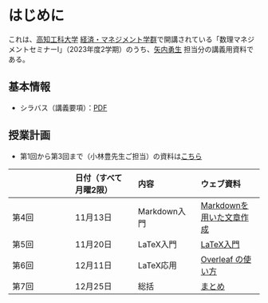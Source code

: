 # はじめに

これは、[高知工科大学](https://www.kochi-tech.ac.jp/) [経済・マネジメント学群](https://www.kochi-tech.ac.jp/academics/mng/)で開講されている「数理マネジメントセミナーI」（2023年度2学期）のうち、[矢内勇生](https://yukiyanai.github.io/jp/) 担当分の講義用資料である。

## 基本情報 {#sec-basicinfo}

- シラバス（講義要項）：[PDF](https://yukiyanai.github.io/jp/classes/seminar1/seminar1_syllabus_kobayashi_yanai.pdf)


## 授業計画

- 第1回から第3回まで（小林豊先生ご担当）の資料は[こちら](https://kut-econ.github.io/math_seminar1/)

|      | 日付（すべて月曜2限） | 内容 | ウェブ資料 |
| :--- | :--- |  :--- |  :--- |
| 第4回 | 11月13日 | Markdown入門 | [Markdownを用いた文章作成](markdown.html) |
| 第5回 | 11月20日 | LaTeX入門 | [LaTeX入門](latex.html) |
| 第6回 | 12月11日 | LaTeX応用 | [Overleaf の使い方](overleaf.html) |
| 第7回 | 12月25日 | 総括 | [まとめ](summary.html) |

